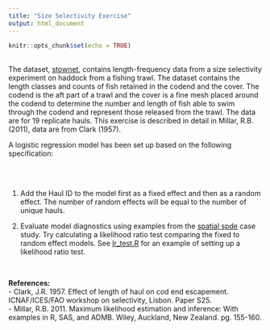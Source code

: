 ```yaml
---
title: "Size Selectivity Exercise"
output: html_document
---
```


```r
knitr::opts_chunk$set(echo = TRUE)
```
<br>
The dataset, [stownet](https://nsawtraining.github.io/TMBtraining/01-beginner-tmb/exercises/stownet.RData), contains length-frequency data from a size selectivity experiment on haddock from a fishing trawl. The dataset contains the length classes and counts of fish retained in the codend and the cover. The codend is the aft part of a trawl and the cover is a fine mesh placed around the codend to determine the number and length of fish able to swim through the codend and represent those released from the trawl. The data are for 19 replicate hauls. This exercise is described in detail in Millar, R.B. (2011), data are from Clark (1957). 

A logistic regression model has been set up based on the following specification:
<br><br>

\begin{align}
\eta_{i} &= \beta_{0} + \beta_{1}L_{i}\\
&\\
p_{i} &= \frac{1}{1+exp(-\eta)}\\
&\\
N &= Codend + Cover\\
&\\
Codend &\sim Binomial(N, p)
\end{align}
<br>

1. Add the Haul ID to the model first as a fixed effect and then as a random effect. The number of random effects will be equal to the number of unique hauls.  

2. Evaluate model diagnostics using examples from the [spatial spde](https://github.com/NSAWTraining/TMBtraining/blob/main/docs/02-intermediate-tmb/lecture_code/spatial_spde.R) case study. Try calculating a likelihood ratio test comparing the fixed to random effect models. See [lr_test.R](https://github.com/NSAWTraining/TMBtraining/blob/main/docs/01-beginner-tmb/lecture_code/lr_test.R) for an example of setting up a likelihood ratio test.


<br>

**References:**<br> 
- Clark, J.R. 1957. Effect of length of haul on cod end escapement. ICNAF/ICES/FAO workshop on selectivity, Lisbon. Paper S25.<br>
- Millar, R.B. 2011. Maximum likelihood estimation and inference: With examples in R, SAS, and ADMB. Wiley, Auckland, New Zealand. pg. 155-160.
